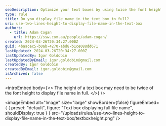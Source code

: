 ```yaml
---
seoDescription: Optimize your text boxes by using twice the font height to display file names in their entirety.
type: rule
title: Do you display file name in the text box in full?
uri: use-two-lines-height-to-display-file-name-in-the-text-box
authors:
  - title: Adam Cogan
    url: https://ssw.com.au/people/adam-cogan/
created: 2024-03-26T20:34:27.000Z
guid: 4baacec5-b0ab-4270-abd8-b1ce088dd671
lastUpdated: 2024-03-26T20:34:27.000Z
lastUpdatedBy: Igor Goldobin
lastUpdatedByEmail: igor.goldobin@gmail.com
createdBy: Igor Goldobin
createdByEmail: igor.goldobin@gmail.com
isArchived: false
---
```


<introEmbed
  body={<>
The height of a text box may need to be twice of the font height to display file name in full.
  </>}
/>

<imageEmbed
  alt="Image"
  size="large"
  showBorder={false}
  figureEmbed={ {
    preset: "default",
    figure: "Text box displaying full file name",
    shouldDisplay: true
  } }
  src="/uploads/rules/use-two-lines-height-to-display-file-name-in-the-text-box/textboxheight.png"
/>
